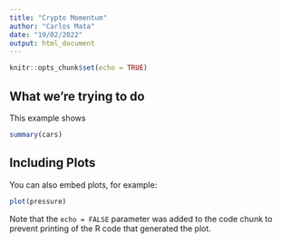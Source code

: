 ```yaml
---
title: "Crypto Momentum"
author: "Carlos Mata"
date: "19/02/2022"
output: html_document
---
```


```r
knitr::opts_chunk$set(echo = TRUE)
```

## What we're trying to do

This example shows

```r
summary(cars)
```

## Including Plots

You can also embed plots, for example:

```r
plot(pressure)
```

Note that the `echo = FALSE` parameter was added to the code chunk to prevent printing of the R code that generated the plot.
